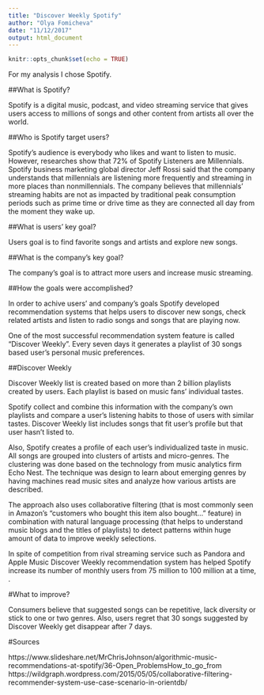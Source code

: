 ```yaml
---
title: "Discover Weekly Spotify"
author: "Olya Fomicheva"
date: "11/12/2017"
output: html_document
---
```


```r
knitr::opts_chunk$set(echo = TRUE)
```

For my analysis I chose Spotify.

##What is Spotify?

Spotify is a digital music, podcast, and video streaming service that gives users access to millions of songs and other content from artists all over the world.


##Who is Spotify target users?

Spotify's audience is everybody who likes and want to listen to music.  However, researches show that 72% of Spotify Listeners are Millennials.  Spotify business marketing global director Jeff Rossi said that the company understands that millennials are listening more frequently and streaming in more places than nonmillennials.  The company believes that  millennials' streaming habits are not as impacted by traditional peak consumption periods such as prime time or drive time as they are connected all day from the moment they wake up.


##What is users' key goal?

Users goal is to find favorite songs and artists and explore new songs.


##What is the company's key goal?

The company's goal is to attract more users and increase music streaming.


##How the goals were accomplished?

In order to achive users' and company's goals Spotify developed recommendation systems that helps users to discover new songs, check related artists and listen to radio songs and songs that are playing now.

One of the most successful recommendation system feature is called "Discover Weekly". Every seven days it generates a playlist of 30 songs based user's personal music preferences.


##Discover Weekly

Discover Weekly list is created based on more than 2 billion playlists created by users. Each playlist is based on music fans’ individual tastes. 

Spotify collect and combine this information with the company’s own playlists and compare a user’s listening habits to those of users with similar tastes.  Discover Weekly list includes songs that fit user's profile but that user hasn't listed to.

Also, Spotify creates a profile of each user’s individualized taste in music.  All songs are grouped into clusters of artists and micro-genres.  The clustering was done based on the technology from music analytics firm Echo Nest.  The technique was design to learn about emerging genres by having machines read music sites and analyze how various artists are described.

The approach also uses collaborative filtering (that is most commonly seen in Amazon’s “customers who bought this item also bought…” feature) in combination with natural language processing (that helps to understand music blogs and the titles of playlists) to detect patterns within huge amount of data to improve weekly selections.

In spite of competition from rival streaming service such as Pandora and Apple Music Discover Weekly recommendation system has helped Spotify increase its number of monthly users from 75 million to 100 million at a time, .

#What to improve?

Consumers believe that suggested songs can be repetitive, lack diversity or stick to one or two genres.  Also, users regret that 30 songs suggested by Discover Weekly get disappear after 7 days.


#Sources

https://www.slideshare.net/MrChrisJohnson/algorithmic-music-recommendations-at-spotify/36-Open_ProblemsHow_to_go_from
https://wildgraph.wordpress.com/2015/05/05/collaborative-filtering-recommender-system-use-case-scenario-in-orientdb/

